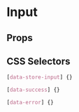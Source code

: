 
# Input

<Canvas>
  <Story id="atoms-input--input" />
</Canvas>

## Props

<ArgsTable of={Input} />

## CSS Selectors

```css
[data-store-input] {}

[data-success] {}

[data-error] {}
```
